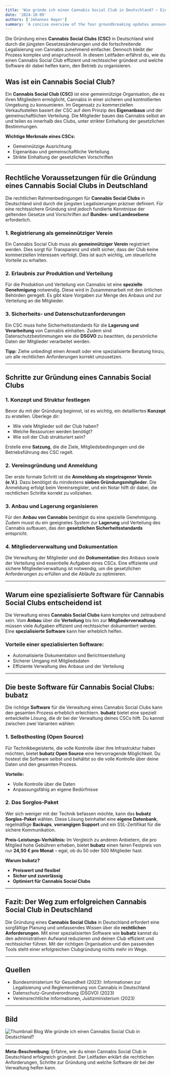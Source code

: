 ```yaml
---
title: 'Wie gründe ich einen Cannabis Social Club in Deutschland? – Ein umfassender Leitfaden'
date: '2024-10-09'
authors: ['Johannes Hayer']
summary: 'A concise overview of the four groundbreaking updates announced at OpenAI Dev Day 2024, including Real-Time API, Vision Fine-Tuning, Prompt Caching, and Model Distillation.'
---
```


Die Gründung eines **Cannabis Social Clubs (CSC)** in Deutschland wird durch die jüngsten Gesetzesänderungen und die fortschreitende Legalisierung von Cannabis zunehmend einfacher. Dennoch bleibt der Prozess komplex und anspruchsvoll. In diesem Leitfaden erfährst du, wie du einen Cannabis Social Club effizient und rechtssicher gründest und welche Software dir dabei helfen kann, den Betrieb zu organisieren.

## Was ist ein Cannabis Social Club?

Ein **Cannabis Social Club (CSC)** ist eine gemeinnützige Organisation, die es ihren Mitgliedern ermöglicht, Cannabis in einer sicheren und kontrollierten Umgebung zu konsumieren. Im Gegensatz zu kommerziellen Verkaufsstellen basiert der CSC auf dem Prinzip des **Eigenanbaus** und der gemeinschaftlichen Verteilung. Die Mitglieder bauen das Cannabis selbst an und teilen es innerhalb des Clubs, unter strikter Einhaltung der gesetzlichen Bestimmungen.

**Wichtige Merkmale eines CSCs:**

- Gemeinnützige Ausrichtung
- Eigenanbau und gemeinschaftliche Verteilung
- Strikte Einhaltung der gesetzlichen Vorschriften

---

## Rechtliche Voraussetzungen für die Gründung eines Cannabis Social Clubs in Deutschland

Die rechtlichen Rahmenbedingungen für **Cannabis Social Clubs** in Deutschland sind durch die jüngsten Legalisierungen präziser definiert. Für eine rechtssichere Gründung sind jedoch fundierte Kenntnisse der geltenden Gesetze und Vorschriften auf **Bundes- und Landesebene** erforderlich.

### 1. Registrierung als gemeinnütziger Verein

Ein Cannabis Social Club muss als **gemeinnütziger Verein** registriert werden. Dies sorgt für Transparenz und stellt sicher, dass der Club keine kommerziellen Interessen verfolgt. Dies ist auch wichtig, um steuerliche Vorteile zu erhalten.

### 2. Erlaubnis zur Produktion und Verteilung

Für die Produktion und Verteilung von Cannabis ist eine **spezielle Genehmigung** notwendig. Diese wird in Zusammenarbeit mit den örtlichen Behörden geregelt. Es gibt klare Vorgaben zur Menge des Anbaus und zur Verteilung an die Mitglieder.

### 3. Sicherheits- und Datenschutzanforderungen

Ein CSC muss hohe Sicherheitsstandards für die **Lagerung und Verarbeitung** von Cannabis einhalten. Zudem sind Datenschutzbestimmungen wie die **DSGVO** zu beachten, da persönliche Daten der Mitglieder verarbeitet werden.

**Tipp:** Ziehe unbedingt einen Anwalt oder eine spezialisierte Beratung hinzu, um alle rechtlichen Anforderungen korrekt umzusetzen.

---

## Schritte zur Gründung eines Cannabis Social Clubs

### 1. Konzept und Struktur festlegen

Bevor du mit der Gründung beginnst, ist es wichtig, ein detailliertes **Konzept** zu erstellen. Überlege dir:

- Wie viele Mitglieder soll der Club haben?
- Welche Ressourcen werden benötigt?
- Wie soll der Club strukturiert sein?

Erstelle eine **Satzung**, die die Ziele, Mitgliedsbedingungen und die Betriebsführung des CSC regelt.

### 2. Vereinsgründung und Anmeldung

Der erste formale Schritt ist die **Anmeldung als eingetragener Verein (e.V.)**. Dazu benötigst du mindestens **sieben Gründungsmitglieder**. Die Anmeldung erfolgt beim Vereinsregister, und ein Notar hilft dir dabei, die rechtlichen Schritte korrekt zu vollziehen.

### 3. Anbau und Lagerung organisieren

Für den **Anbau von Cannabis** benötigst du eine spezielle Genehmigung. Zudem musst du ein geeignetes System zur **Lagerung** und Verteilung des Cannabis aufbauen, das den **gesetzlichen Sicherheitsstandards** entspricht.

### 4. Mitgliederverwaltung und Dokumentation

Die Verwaltung der Mitglieder und die **Dokumentation** des Anbaus sowie der Verteilung sind essentielle Aufgaben eines CSCs. Eine effiziente und sichere Mitgliederverwaltung ist notwendig, um die gesetzlichen Anforderungen zu erfüllen und die Abläufe zu optimieren.

---

## Warum eine spezialisierte Software für Cannabis Social Clubs entscheidend ist

Die Verwaltung eines **Cannabis Social Clubs** kann komplex und zeitraubend sein. Vom **Anbau** über die **Verteilung** bis hin zur **Mitgliederverwaltung** müssen viele Aufgaben effizient und rechtssicher dokumentiert werden. Eine **spezialisierte Software** kann hier erheblich helfen.

### Vorteile einer spezialisierten Software:

- Automatisierte Dokumentation und Berichtserstellung
- Sicherer Umgang mit Mitgliedsdaten
- Effiziente Verwaltung des Anbaus und der Verteilung

---

## Die beste Software für Cannabis Social Clubs: bubatz

Die richtige **Software** für die Verwaltung eines Cannabis Social Clubs kann den gesamten Prozess erheblich erleichtern. **bubatz** bietet eine speziell entwickelte Lösung, die dir bei der Verwaltung deines CSCs hilft. Du kannst zwischen zwei Varianten wählen:

### 1. **Selbsthosting (Open Source)**

Für Technikbegeisterte, die volle Kontrolle über ihre Infrastruktur haben möchten, bietet **bubatz Open Source** eine hervorragende Möglichkeit. Du hostest die Software selbst und behältst so die volle Kontrolle über deine Daten und den gesamten Prozess.

**Vorteile:**

- Volle Kontrolle über die Daten
- Anpassungsfähig an eigene Bedürfnisse

### 2. **Das Sorglos-Paket**

Wer sich weniger mit der Technik befassen möchte, kann das **bubatz Sorglos-Paket** wählen. Diese Lösung beinhaltet eine **eigene Datenbank**, regelmäßige **Backups**, **vorrangigen Support** und ein SSL-Zertifikat für die sichere Kommunikation.

**Preis-Leistungs-Verhältnis:**
Im Vergleich zu anderen Anbietern, die pro Mitglied hohe Gebühren erheben, bietet **bubatz** einen fairen Festpreis von nur **24,50 € pro Monat** – egal, ob du 50 oder 500 Mitglieder hast.

**Warum bubatz?**

- **Preiswert und flexibel**
- **Sicher und zuverlässig**
- **Optimiert für Cannabis Social Clubs**

---

## Fazit: Der Weg zum erfolgreichen Cannabis Social Club in Deutschland

Die Gründung eines **Cannabis Social Clubs** in Deutschland erfordert eine sorgfältige Planung und umfassendes Wissen über die **rechtlichen Anforderungen**. Mit einer spezialisierten Software wie **bubatz** kannst du den administrativen Aufwand reduzieren und deinen Club effizient und rechtssicher führen. Mit der richtigen Organisation und den passenden Tools steht einer erfolgreichen Clubgründung nichts mehr im Wege.

---

## Quellen

- Bundesministerium für Gesundheit (2023): Informationen zur Legalisierung und Reglementierung von Cannabis in Deutschland
- Datenschutz-Grundverordnung (DSGVO) (2023)
- Vereinsrechtliche Informationen, Justizministerium (2023)

---

## Bild

![Thumbnail Blog Wie gründe ich einen Cannabis Social Club in Deutschland?](https://prod-files-secure.s3.us-west-2.amazonaws.com/35c6a603-ec37-48ec-af60-3f59e38fafdf/210fd767-7c85-4bd6-a515-324f90b4146a/Thumbnail_Blog_Wie_grunde_ich_einen_Cannabis_Social_Club_in_Deutschland.jpg)

---

**Meta-Beschreibung**: Erfahre, wie du einen Cannabis Social Club in Deutschland erfolgreich gründest. Der Leitfaden erklärt die rechtlichen Anforderungen, Schritte zur Gründung und welche Software dir bei der Verwaltung helfen kann.
